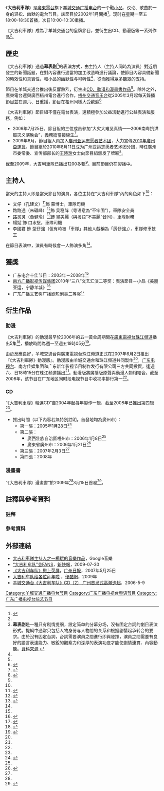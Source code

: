 {{電台節目信息框
|show_name          = 大吉利車隊
|image              = 
|imagesize          = 
|caption            = 
|other_names        = 
|format             = 娛樂
|runtime            = 30分鐘
|country            = {{PRC}}[[廣東省|廣東省]][[廣州市|廣州市]]
|language           = [[粵語|粵語]]、[[普通話|普通話]]及其他
|home_station       = 廣東電台[[羊城交通广播电台|羊城交通广播电台]]（FM105.2）
|syndicates         = 
|television         = [[大吉利车队#衍生作品|大吉利車隊動漫版]]
|presenter          = 文仔（孔建文）<br>路路通（朱礦峰）<br>路灵灵（黃健瑜）<br>楊斌<br>李國君
|starring           = 
|announcer          = 
|creator            = 
|writer             = 
|director           = 
|senior_editor      = 
|editor             = 
|producer           = 
|exec_producer      = 
|narrated           = 
|rec_location       = 廣東電台羊城交通广播电台
|first_aired        = 2002年1月<ref name="rgd_2009Oct11"/>
|last_aired         = 
|time_from          = 逢星期一至五18:00
|time_to            = 18:30分
|time_from_2        = 
|time_to_2          = 
|time_from_3        = 
|time_to_3          = 
|repeat_date_start  = 節目播出後翌日
|repeat_date_last   = 
|repeat_time_from_1 = 次日10:00（週五順延至週一播出）<ref name="Timetable2010"/>
|repeat_time_to_1   = 10:30分<ref name="Timetable2010"/>
|repeat_time_from_2 = 
|repeat_time_to_2   = 
|repeat_time_from_3 = 
|repeat_time_to_3   = 
|num_series         = 
|num_episodes       = 
|audio_format       = 
|opentheme          = 
|othertheme         = 《好司機》
|endtheme           = 
|website            = 
|podcast            = 
}}

《'''大吉利車隊'''》是[[廣東電台|廣東電台]]旗下[[羊城交通广播电台|羊城交通广播电台]]的一个融[[小品|小品]]、议论、歌曲於一身的轻松、幽默的電台节目。該節目於2002年1月開播<ref name="rgd_2009Oct11">{{Cite web|url=http://www.rgd.com.cn/newrgd/zt/radiogd60/gbdyhfz/148964.shtml|title=打造广播精品，办看得见的广播——从羊城交通台《大吉利车队》看广播剧新潮流|accessdate=2011-02-09|author=黄健瑜|work=广东电台|date=2009-10-11|language=zh-hans|archive-url=https://web.archive.org/web/20160310020909/http://www.rgd.com.cn/newrgd/zt/radiogd60/gbdyhfz/148964.shtml|archive-date=2016-03-10|dead-url=yes}}</ref>，现时在星期一至五18:00-18:30首播，次日10:00-10:30重播。

《大吉利車隊》成為了羊城交通台的皇牌節目，並衍生出CD、動漫版等一系列作品<ref name="rgd_2009Oct11"/>。

== 歷史 ==
《大吉利車隊》通過'''幕表剧'''<ref group="note">'''幕表剧'''是一種只有剧情提纲，設定简单的分幕分场，沒有固定台詞的劇目表演形式。提綱中通常只包括人物身份与人物間的关系和根据剧情起承转合的要求。由於沒有固定台詞，台詞需要演員之間進行即興發揮，演員之間需要有良好的語言表達能力、敏銳的觀察力和深厚的表演功底才能使劇情連貫、內容動聽。[http://www.rgd.com.cn/newrgd/zt/radiogd60/gbdyhfz/148964.shtml 資料來源] {{Wayback|url=http://www.rgd.com.cn/newrgd/zt/radiogd60/gbdyhfz/148964.shtml |date=20160310020909 }}</ref>的表演方式，由主持人（主持人同時為演員）對近期發生的新聞話題，在對內容進行適當的加工改造時進行議論，使節目內容具備新聞的時效性和真實性，和小品的幽默性与可听性<ref name="rgd_2009Oct11"/>，從而獲得眾多聽眾的支持。

節目在羊城交通台推出後反響熱烈，衍生出[[大吉利车队#衍生作品|CD、動漫和漫畫書作品]]<ref name="rgd_2009Oct11"/>。除外之外，廣東電台還與廣西梧州電台進行合作，[[梧州交通音乐台|梧州交通音乐台]]從2005年3月起每天錄播節目並在週六、日重播，節目在梧州同樣大受歡迎<ref name="rgd_2006May09">{{Cite web|url=http://www.rgd.com.cn/rgd/sh/shengbao/ver5/2006/5/2967.shtml|title=服务无间断，居高声自远  羊城交通台迎新活动高潮迭起|accessdate=2011-02-09|author=黄健瑜|work=广东电台|date=2006-05-09|language=zh-hans|archive-url=https://web.archive.org/web/20190223184829/http://www.rgd.com.cn/rgd/sh/shengbao/ver5/2006/5/2967.shtml|archive-date=2019-02-23|dead-url=yes}}</ref>

《大吉利車隊》節目組不僅在電台表演，還積極參加公益活動進行公益表演和服務，例如：
*2006年7月25日，節目組的三位成员參加“大灾大难见真情——2006南粤抗洪赈灾义演晚会”，義務擔當接線生<ref>{{Cite web|url=http://www.rgd.com.cn/rgd/686/zthd/2006/8/5646.shtml|title=大吉利车队参加《大灾大难见真情》赈灾晚会|accessdate=2011-02-09|work=广东电台－686广场|date=2006-08-02|language=zh-hans|archive-url=https://web.archive.org/web/20160309201359/http://www.rgd.com.cn/rgd/686/zthd/2006/8/5646.shtml|archive-date=2016-03-09|dead-url=yes}}</ref>。
*2009年8月，節目組人員加入[[廣州亚运志愿者艺术团|廣州亚运志愿者艺术团]]，大力宣傳[[2010年廣州亞運會|2010年廣州亞運會]]。節目組於2010年8月11日成为广州亚运志愿者艺术团分团，時任廣州市委常委、宣传部部长的[[王晓玲|王晓玲]]女士向節目組颁发了牌匾<ref>{{Cite web|url=http://www.rgd.com.cn/newrgd/shb/shblist/210339.asp|title=王晓玲向《大吉利车队》颁发广州亚运志愿者艺术团牌匾|accessdate=2011-02-09|author=黄健瑜，甄希|work=广东电台|date=2010-08-17|language=zh-hans|deadurl=yes|archiveurl=https://web.archive.org/web/20120408210221/http://www.rgd.com.cn/newrgd/shb/shblist/210339.asp|archivedate=2012-04-08}}</ref>。

截至2009年，大吉利車隊已播出1200多輯<ref name="rgd_2009Oct11"/>。目前節目仍在製播中。

== 主持人 ==
當天的主持人即是當天節目的演員，各位主持在“大吉利車隊”內的角色如下<ref name="rgd_2009Oct11"/>：
*文仔（孔建文）<ref>{{Cite web|url=http://www.rgd.com.cn/rgd/dj/2006/3/1204.shtml|title=文仔 DJ小档案|accessdate=2011-02-09|work=广东电台|language=zh-hans|archive-url=https://web.archive.org/web/20110513155607/http://www.rgd.com.cn/rgd/dj/2006/3/1204.shtml|archive-date=2011-05-13|dead-url=yes}}</ref>飾 蒙博士，車隊司機
*路路通（朱礦峰）<ref>{{Cite web|url=http://www.rgd.com.cn/rgd/dj/2006/3/1206.shtml|title=路路通 DJ小档案|accessdate=2011-02-09|work=广东电台|language=zh-hans|archive-url=https://web.archive.org/web/20120408210249/http://www.rgd.com.cn/rgd/dj/2006/3/1206.shtml|archive-date=2012-04-08|dead-url=yes}}</ref>飾 吴稳阵（粤语意為“不牢固”），車隊安全員
*路灵灵（黃健瑜）<ref>{{Cite web|url=http://www.rgd.com.cn/rgd/dj/2006/3/419.shtml|title=路灵灵 DJ小档案|accessdate=2011-02-09|work=广东电台|language=zh-hans|archive-url=https://web.archive.org/web/20120408210257/http://www.rgd.com.cn/rgd/dj/2006/3/419.shtml|archive-date=2012-04-08|dead-url=yes}}</ref>飾 畢美麗（與粵語“不美麗”音同），車隊財務
*楊斌 飾 口水堅，車隊司機
*李國君 飾 型仔強（但有時被「車隊」其他人戲稱為「孱仔強」），車隊修車技工

在節目表演中，演員有時候會一人飾演多角<ref name="rgd_2009Oct11"/>。

== 獲獎 ==
*广东电台十佳节目：2003年－2008年<ref name="rgd_2009Oct11"/>
*[[南方广播影视传媒集团|南方广播影视传媒集团]]2010年“三八”文艺汇演二等奖：表演節目－小品《美丽亚运，宁静羊城》<ref>{{Cite web|url=http://www.rgd.com.cn/newrgd/xlpd/ycjt/pdfc/178686.shtml|title=大吉利车队小品“三八”表演获奖|accessdate=2011-02-09|author=路路通|work=广东电台|date=2010-03-23|language=zh-hans}}{{Dead link|date=2019年12月 |bot=InternetArchiveBot |fix-attempted=yes }}</ref>
*广东广播文艺奖广播剧短剧类二等奖<ref name="ycwb_2007Feb05">{{Cite web|url=http://www.ycwb.com/ycwb/2007-02/05/content_1376376.htm|title=《大吉利车队》推出新唱片|accessdate=2011-02-09|author=李丽|work=金羊网|publisher=羊城晚报|date=2007-02-05|language=zh-hans}}{{dead link|date=2017年12月 |bot=InternetArchiveBot |fix-attempted=yes }}</ref>

== 衍生作品 ==
=== 動漫 ===
《大吉利車隊》的動漫最早於2006年的五一黃金周期間在[[廣東電視台珠江频道|廣東電視台珠江频道]]播出5集<ref name=gdtv_2007May24>{{Cite web|url=http://www.gdtv.gov.cn/newpage/dabenying/zjpd2/news.asp?NewsID=40169&page=6|title=广电跨媒体平台资源整合又结新硕果 《大吉利车队》6月2日起登陆珠江频道|accessdate=2011-02-09|author=杨坤标|work=广东电视台互联网站|date=2007-05-24|language=zh-hans}}{{dead link|date=2018年2月 |bot=InternetArchiveBot |fix-attempted=yes }}</ref>，播放時間為週一至週五19時05分<ref>{{Cite web|url=http://2006www.gdtv.cn/newpage/dabenying/list.asp?NewsID=39368&page=44|title=五一黄金周，珠江频道烹制“视觉大餐”|accessdate=2011-02-09|author=杨坤标|work=广东电视台互联网站|date=2006-04-29|language=zh-hans}}{{dead link|date=2017年12月 |bot=InternetArchiveBot |fix-attempted=yes }}</ref>。

由於反應良好，羊城交通台與廣東電視台珠江频道正式在2007年6月2日推出『《大吉利車隊》動漫版』。動漫版由羊城交通台和珠江频道共同製作<ref name="rgd_2009Oct11"/>，[[广东电视台|广东电视台]]、南方传媒集团和广东新年影视节目制作发行有限公司三方共同投資，逢週六、日18時15分在珠江频道播出<ref name=gdtv_2007May24/>。動漫版將廣播版原聲與動漫人物相結合。截至2008年，该节目在广东地区同时段电视节目中收视率排行第一<ref name="rgd_2009Oct11"/>。

=== CD ===
“《大吉利車隊》精選CD”自2004年起每年製作一辑，截至2008年已推出第四辑<ref name="rgd_2009Oct11"/>。
{{Expand list}}
*推出時間（以下內容若無特別註明，首發地均為廣州市）：
**第一張：2005年1月28日<ref>{{Cite web|url=http://old.fm1052.com.cn/show.asp?NewsID=2413|title=《大吉利车队》CD首发式精彩图片之一|accessdate=2011-02-09|work=羊城交通广播电台|date=2005-01-31|language=zh-hans}}{{dead link|date=2017年12月 |bot=InternetArchiveBot |fix-attempted=yes }}</ref>
**第二張：
***廣西壯族自治區梧州市：2006年1月8日<ref name="rgd_2006May09"/>
***廣東省廣州市：2006年1月21日<ref>{{Cite web|url=http://www.guangzhou.gov.cn/node_2382/node_510/node_517/2006-01/113809335989593.shtml|title=《大吉利车队》会羊城市民|accessdate=2011-02-09|author=广州日报|work=中国广州网|date=2006-01-24|language=zh-hans|deadurl=yes|archiveurl=https://web.archive.org/web/20160304233404/http://www.guangzhou.gov.cn/node_2382/node_510/node_517/2006-01/113809335989593.shtml|archivedate=2016-03-04}}</ref>
**第三張：2007年2月3日<ref name="ycwb_2007Feb05"/>
**第四張：2008年

=== 漫畫書 ===
“《大吉利車隊》漫畫書”於2009年<ref name="rgd_2009Oct11"/>3月15日首發<ref>{{Cite web|url=http://www.rgd.com.cn/newrgd/shb/shblist/120587.asp|title=超越自我 服务交通 永不停步——羊城交通台2009版新节目介绍|accessdate=2011-02-09|author=黄健瑜|work=广东电台|date=2009-04-14|language=zh-hans|deadurl=yes|archiveurl=https://web.archive.org/web/20160310020600/http://www.rgd.com.cn/newrgd/shb/shblist/120587.asp|archivedate=2016-03-10}}</ref>。

== 註釋與參考資料 ==
=== 註釋 ===
<references group="note"/>
=== 參考資料 ===
{{reflist|2}}

== 外部連結 ==
*[https://web.archive.org/web/20110210075039/http://www.google.cn/music/artist?id=A573cabb10712c8bf 大吉利車隊主持人之一楊斌的音樂作品]，Google音樂
*[https://web.archive.org/web/20160305011218/http://news.xkb.com.cn/yule/2009/0730/2075.html “大吉利车队”会FANS]，[[新快報|新快報]]，2009-07-30
*[https://web.archive.org/web/20101112053856/http://gzdaily.dayoo.com/html/2007-05/25/content_28570779.htm 《大吉利车队》搬上荧屏]，[[广州日报|广州日报]]，2007年5月25日
*[http://v.youku.com/v_show/id_XMzY4NjU5NzI=.html 大吉利车队给各位拜年啦] {{Wayback|url=http://v.youku.com/v_show/id_XMzY4NjU5NzI=.html |date=20160310003057 }}，[[優酷網|優酷網]]，2009年
*[http://www.rgd.com.cn/rgd/sh/shengbao/ver4/2006/5/2903.shtml 羊城交通台《大吉利车队》CD（2）  广州首发式高潮迭起]{{Dead link|date=2019年12月 |bot=InternetArchiveBot |fix-attempted=yes }}，2006-5-9

[[Category:羊城交通广播电台节目|Category:羊城交通广播电台节目]]
[[Category:广东广播电视台粤语节目|Category:广东广播电视台粤语节目]]
[[Category:广东广播电视台综艺节目|Category:广东广播电视台综艺节目]]